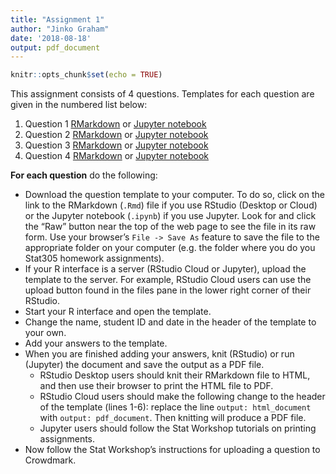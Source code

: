 ```yaml
---
title: "Assignment 1"
author: "Jinko Graham"
date: '2018-08-18'
output: pdf_document
---
```


```r
knitr::opts_chunk$set(echo = TRUE)
```

This assignment consists of 4 questions. Templates
for each question are given in the numbered
list below:

1. Question 1 [RMarkdown](https://github.com/SFUStatgen/RforStat2/blob/master/SFUStat305/Assignments/A1/A1Q1.Rmd) or [Jupyter notebook](LINK TO BE ADDED)
2. Question 2 [RMarkdown](https://github.com/SFUStatgen/RforStat2/blob/master/SFUStat305/Assignments/A1/A1Q2.Rmd) or [Jupyter notebook](LINK TO BE ADDED)
3. Question 3 [RMarkdown](https://github.com/SFUStatgen/RforStat2/blob/master/SFUStat305/Assignments/A1/A1Q3.Rmd) or [Jupyter notebook](LINK TO BE ADDED)
4. Question 4 [RMarkdown](https://github.com/SFUStatgen/RforStat2/blob/master/SFUStat305/Assignments/A1/A1Q4.Rmd) or [Jupyter notebook](LINK TO BE ADDED)

**For each question** do the following:

* Download the question template to your computer.
To do so, click on the link to the RMarkdown
(`.Rmd`) file if
you use RStudio (Desktop or Cloud) or the 
Jupyter notebook (`.ipynb`) if you use Jupyter.
Look for and click the "Raw" button near the top of the web page to see the 
file in its raw form. Use your browser's 
`File -> Save As`
feature to save the file to the appropriate folder on your computer (e.g. the folder where you do you Stat305 homework assignments).
* If your R interface is a server (RStudio Cloud or
Jupyter), upload the template to the server.
For example, RStudio Cloud users can use the upload button 
found in the files pane in the lower right corner of their RStudio.
* Start your R interface and open the template.
* Change the name, student ID and date in the 
header of the template to your own.
* Add your answers to the template.
* When you are finished adding your
answers, knit (RStudio) or run (Jupyter) the 
document and save the output as a PDF file. 
    + RStudio Desktop users should knit their RMarkdown
    file to HTML, and then use their browser to print
    the HTML file to PDF.
    + RStudio Cloud users should 
    make the following change to the header of the template 
    (lines 1-6): replace the line
    `output: html_document` with `output: pdf_document`. Then
    knitting will produce a PDF file.
    + Jupyter users should follow the Stat Workshop 
    tutorials on printing assignments.
* Now follow the Stat Workshop's instructions for
uploading a question to Crowdmark.

